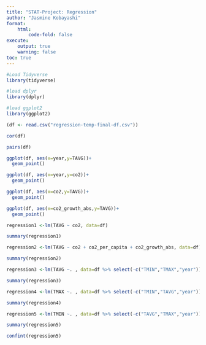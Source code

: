 ```yaml
---
title: "STAT-Project: Regression"
author: "Jasmine Kobayashi"
format:
    html:
        code-fold: false
execute:
    output: true
    warning: false
toc: true
---
```


```r
#Load Tidyverse
library(tidyverse)

#load dplyr
library(dplyr)

#load ggplot2
library(ggplot2)
```

```r
(df <- read.csv("regression-temp-final-df.csv"))
```

```r
cor(df)
```

```r
pairs(df)
```


```r
ggplot(df, aes(x=year,y=TAVG))+
  geom_point()
```
```r
ggplot(df, aes(x=year,y=co2))+
  geom_point()
```

```r
ggplot(df, aes(x=co2,y=TAVG))+
  geom_point()
```
```r
ggplot(df, aes(x=co2_growth_abs,y=TAVG))+
  geom_point()
```

```r
regression1 <-lm(TAVG ~ co2, data=df)
```

```r
summary(regression1)
```
```r
regression2 <-lm(TAVG ~ co2 + co2_per_capita + co2_growth_abs, data=df)
```

```r
summary(regression2)
```

```r
regression3 <-lm(TAVG ~. , data=df %>% select(-c("TMIN","TMAX","year")))
```

```r
summary(regression3)
```
```r
regression4 <-lm(TMAX ~. , data=df %>% select(-c("TMIN","TAVG","year")))
```

```r
summary(regression4)
```

```r
regression5 <-lm(TMIN ~. , data=df %>% select(-c("TAVG","TMAX","year")))
```

```r
summary(regression5)
```

```r
confint(regression5)
```

